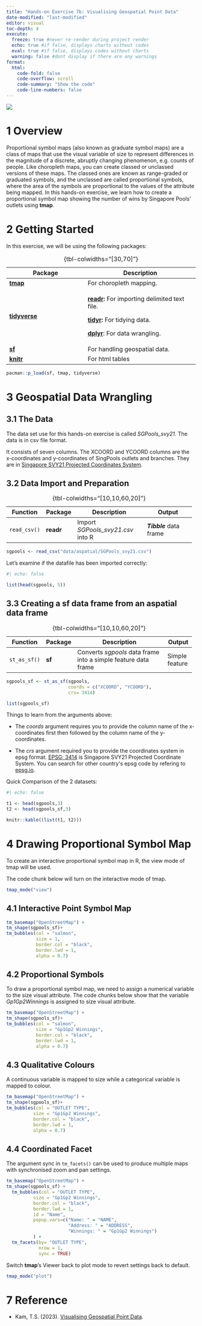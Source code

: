 ```yaml
---
title: "Hands-on Exercise 7b: Visualising Geospatial Point Data"
date-modified: "last-modified"
editor: visual
toc-depth: 4
execute:
  freeze: true #never re-render during project render
  echo: true #if false, displays charts without codes
  eval: true #if false, displays codes without charts
  warning: false #dont display if there are any warnings
format: 
  html:
    code-fold: false
    code-overflow: scroll
    code-summary: "Show the code"
    code-line-numbers: false
---
```


![](images/interactive.gif){fig-align="center"}

# 1 Overview

Proportional symbol maps (also known as graduate symbol maps) are a class of maps that use the visual variable of size to represent differences in the magnitude of a discrete, abruptly changing phenomenon, e.g. counts of people. Like choropleth maps, you can create classed or unclassed versions of these maps. The classed ones are known as range-graded or graduated symbols, and the unclassed are called proportional symbols, where the area of the symbols are proportional to the values of the attribute being mapped. In this hands-on exercise, we learn how to create a proportional symbol map showing the number of wins by Singapore Pools' outlets using **tmap**.

# 2 Getting Started

In this exercise, we will be using the following packages:

+-----------------------------------------------------------+-----------------------------------------------------------------------------------+
| Package                                                   | Description                                                                       |
+===========================================================+===================================================================================+
| [**tmap**](https://cran.r-project.org/web/packages/tmap/) | For choropleth mapping.                                                           |
+-----------------------------------------------------------+-----------------------------------------------------------------------------------+
| [**tidyverse**](https://www.tidyverse.org/)               | [**readr**](https://readr.tidyverse.org/)**:** For importing delimited text file. |
|                                                           |                                                                                   |
|                                                           | [**tidyr**](https://tidyr.tidyverse.org/)**:** For tidying data.                  |
|                                                           |                                                                                   |
|                                                           | [**dplyr**](https://dplyr.tidyverse.org/): For data wrangling.                    |
+-----------------------------------------------------------+-----------------------------------------------------------------------------------+
| [**sf**](https://cran.r-project.org/web/packages/sf/)     | For handling geospatial data.                                                     |
+-----------------------------------------------------------+-----------------------------------------------------------------------------------+
| [**knitr**](https://yihui.org/knitr/)                     | For html tables                                                                   |
+-----------------------------------------------------------+-----------------------------------------------------------------------------------+

: {tbl-colwidths="\[30,70\]"}

```r
pacman::p_load(sf, tmap, tidyverse)
```

# 3 Geospatial Data Wrangling

## 3.1 The Data

The data set use for this hands-on exercise is called *SGPools_svy21*. The data is in csv file format.

It consists of seven columns. The XCOORD and YCOORD columns are the x-coordinates and y-coordinates of SingPools outlets and branches. They are in [Singapore SVY21 Projected Coordinates System](https://www.sla.gov.sg/sirent/CoordinateSystems.aspx).

## 3.2 Data Import and Preparation

+--------------+-------------+-----------------------------------+-------------------------+
| Function     | Package     | Description                       | Output                  |
+==============+=============+===================================+=========================+
| `read_csv()` | **readr**   | Import *SGPools_svy21.csv* into R | ***Tibble*** data frame |
+--------------+-------------+-----------------------------------+-------------------------+

: {tbl-colwidths="\[10,10,60,20\]"}

```r
sgpools <- read_csv("data/aspatial/SGPools_svy21.csv")
```

Let's examine if the datafile has been imported correctly:

```r
#| echo: false

list(head(sgpools, 5))
```

## 3.3 Creating a sf data frame from an aspatial data frame

+--------------+----------+----------------------------------------------------------------+----------------+
| Function     | Package  | Description                                                    | Output         |
+==============+==========+================================================================+================+
| `st_as_sf()` | **sf**   | Converts *sgpools* data frame into a simple feature data frame | Simple feature |
+--------------+----------+----------------------------------------------------------------+----------------+

: {tbl-colwidths="\[10,10,60,20\]"}

```r
sgpools_sf <- st_as_sf(sgpools, 
                       coords = c("XCOORD", "YCOORD"),
                       crs= 3414)

list(sgpools_sf)
```

Things to learn from the arguments above:

-   The *coords* argument requires you to provide the column name of the x-coordinates first then followed by the column name of the y-coordinates.

-   The *crs* argument required you to provide the coordinates system in epsg format. [EPSG: 3414](https://epsg.io/3414) is Singapore SVY21 Projected Coordinate System. You can search for other country\'s epsg code by refering to [epsg.io](https://epsg.io/).

Quick Comparison of the 2 datasets:

```r
#| echo: false

t1 <- head(sgpools,3)
t2 <- head(sgpools_sf,3)

knitr::kable((list(t1, t2)))
```

# 4 Drawing Proportional Symbol Map

To create an interactive proportional symbol map in R, the view mode of tmap will be used.

The code chunk below will turn on the interactive mode of tmap.

```r
tmap_mode("view")

```

## 4.1 Interactive Point Symbol Map

```r
tm_basemap("OpenStreetMap") +
tm_shape(sgpools_sf)+
tm_bubbles(col = "salmon",
           size = 1,
           border.col = "black",
           border.lwd = 1,
           alpha = 0.7)
```

## 4.2 **Proportional Symbols**

To draw a proportional symbol map, we need to assign a numerical variable to the size visual attribute. The code chunks below show that the variable *Gp1Gp2Winnings* is assigned to size visual attribute.

```r
tm_basemap("OpenStreetMap") +
tm_shape(sgpools_sf)+
tm_bubbles(col = "salmon",
           size = "Gp1Gp2 Winnings",
           border.col = "black",
           border.lwd = 1,
           alpha = 0.7)
```

## 4.3 Qualitative Colours

A continuous variable is mapped to size while a categorical variable is mapped to colour.

```r
tm_basemap("OpenStreetMap") +
tm_shape(sgpools_sf)+
tm_bubbles(col = "OUTLET TYPE", 
          size = "Gp1Gp2 Winnings",
          border.col = "black",
          border.lwd = 1,
          alpha = 0.7)
```

## 4.4 Coordinated Facet

The argument sync in `tm_facets()` can be used to produce multiple maps with synchronised zoom and pan settings.

```r
tm_basemap("OpenStreetMap") +
tm_shape(sgpools_sf) +
  tm_bubbles(col = "OUTLET TYPE", 
          size = "Gp1Gp2 Winnings",
          border.col = "black",
          border.lwd = 1,
          id = "Name",
          popup.vars=c("Name: " = "NAME",
                       "Address: " = "ADDRESS",
                       "Winnings: " = "Gp1Gp2 Winnings")
          ) +
  tm_facets(by= "OUTLET TYPE",
            nrow = 1,
            sync = TRUE)
```

Switch **tmap**’s Viewer back to plot mode to revert settings back to default. 

```r
tmap_mode("plot")
```


# 7 Reference

-   Kam, T.S. (2023). [Visualising Geospatial Point Data](https://r4va.netlify.app/chap22).
